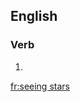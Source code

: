 ==English==

===Verb===
{{head|en|present participle}}

# {{present participle of|see stars|lang=en|nocat=1}}

[[fr:seeing stars]]
